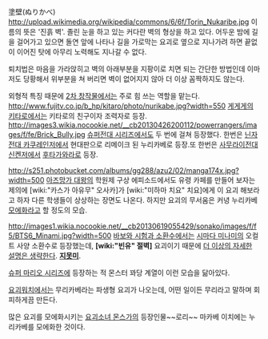塗壁(ぬりかべ)
http://upload.wikimedia.org/wikipedia/commons/6/6f/Torin_Nukaribe.jpg
이름의 뜻은 '진흙 벽'. 졸린 눈을 하고 있는 커다란 벽의 형상을 하고 있다. 어두운 밤에 길을 걸어가고 있으면 돌연 앞에 나타나 길을 가로막는 요괴로 옆으로 지나가려 하면 끝없이 이어진 탓에 아무리 노력해도 지나갈 수 없다.

퇴치법은 마음을 가라앉히고 벽의 아래부분을 지팡이로 치면 되는 간단한 방법인데 이마저도 당황해서 위부분을 쳐 버리면 벽이 없어지지 않아 더 이상 꼼짝하지도 않는다.

외형적 특징 때문에 [[2차 창작물]]에서는 주로 힘 쓰는 역할을 맡는다. 
http://www.fujitv.co.jp/b_hp/kitaro/photo/nurikabe.jpg?width=550
[[게게게의 키타로]]에서는 키타로의 친구이자 조력자로 등장. 
http://images3.wikia.nocookie.net/__cb20130426200112/powerrangers/images/f/fe/Brick_Bully.jpg
[[슈퍼전대 시리즈]]에서도 두 번에 걸쳐 등장했다. 한번은 [[닌자전대 카쿠레인저]]에서 현대판으로 리메이크 된 누리카베로 등장.또 한번은 [[사무라이전대 신켄저]]에서 [[후타가와라]]로 등장.

http://s251.photobucket.com/albums/gg288/azu2/02/manga174x.jpg?width=500
[[아즈망가 대왕]]의 학원제 구상 에피소드에서도 유령 카페를 만들어 보자는 제의에 [wiki:"카스가 아유무" 오사카]가 [wiki:"미하마 치요" 치요]에게 이 요괴 해보라고 하자 다른 학생들이 상상하는 장면도 나온다. 하지만 요괴의 무서움은 커녕 누리카베 [[모에화]]라고 할 정도의 모습. 

http://images1.wikia.nocookie.net/__cb20130619055429/sonako/images/f/f5/BTS6_Minami.jpg?width=500
[[바보와 시험과 소환수]]에서는 [[시마다 미나미]]의 오컬트 사양 소환수로 등장했는데, '''[wiki:"빈유" 절벽]''' 요괴이기 때문에 [[더 이상의 자세한 설명은 생략한다]]. '''[[지못미]]'''.

[[슈퍼 마리오 시리즈]]에 등장하는 적 몬스터 꽈당 계열이 이런 모습을 닮아있다.

[[요괴워치]]에서는 무리카베라는 파생형 요괴가 나오는데, 어떤 일이든 무리라고 말하며 회피하게끔 만든다.

많은 요괴를 모에화시키는 [[요괴소녀 몬스가]]의 등장인물~~로리~~ 마카베 이치에는 누리카베를 모에화한 것이다.
